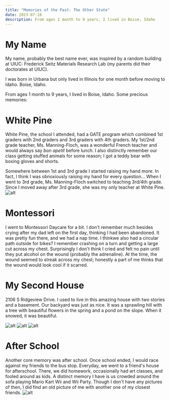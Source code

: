 ```yaml
---
title: "Memories of the Past: The Other State"
date: 2023-07-18
description: From ages 1 month to 9 years, I lived in Boise, Idaho
---
```


# My Name
My name, probably the best name ever, was inspired by a random building at UIUC: Frederick Seitz Materials Research Lab
(my parents did their doctorates at UIUC).

I was born in Urbana but only lived in Illinois for one month before moving to Idaho. Boise, Idaho.

From ages 1 month to 9 years, I lived in Boise, Idaho. Some precious memories:

# White Pine
White Pine, the school I attended, had a GATE program which combined 1st graders with 2nd graders and 3rd graders with 4th graders.
My 1st/2nd grade teacher, Ms. Manning-Floch, was a wonderful French teacher and would always say *bon apetit* before lunch.
I also distinctly remember our class getting stuffed animals for some reason; I got a teddy bear with boxing gloves and shorts.

Somewhere between 1st and 3rd grade I started raising my hand more. 
In fact, I think I was obnoxiously raising my hand for every question...
When I went to 3rd grade, Ms. Manning-Floch switched to teaching 3rd/4th grade. 
Since I moved away after 3rd grade, she was my only teacher at White Pine.
![alt](/white-pine.jpg)

# Montessori
I went to Montessori Daycare for a bit. I don't remember much besides crying after my dad left on the first day, thinking I had been abandoned. 
It was pretty fun there, and we had a nap time. I thinkwe also had a circular path outside for bikes?
I remember crashing on a turn and getting a large cut across my chest. Surprisingly I don't think I cried and felt no pain until they put alcohol on the wound (probably the adrenaline).
At the time, the wound seemed to streak across my chest; honestly a part of me thinks that the wound would look cool if it scarred.

# My Second House
2106 S Ridgeview Drive. I used to live in this amazing house with two stories and a basement.
Our backyard was just as nice. It was a sprawling hill with a tree with beautiful flowers in the spring and a pond on the slope.
When it snowed, it was beautiful.

<div className='flex justify-center'>
    <img src="/old-tree-flowers.jpg" alt="alt" className='w-1/4 rounded-lg mx-4 my-4'></img>
    <img src="/not-snowy.jpg" alt="alt" className='w-1/4 rounded-lg mx-4 my-4'></img>
    <img src="/snowy-view.jpg" alt="alt" className='w-1/4 rounded-lg mx-4 my-4'></img>
</div>

# After School
Another core memory was after school. Once school ended, I would race against my friends to the bus stop. 
Everyday, we went to a friend's house for afterschool. 
There, we did homework, occasionally had art classes, and fooled around as kids. 
A distinct memory I have is us crowded around the sofa playing Mario Kart Wii and Wii Party.
Though I don't have any pictures of then, I did find an old picture of me with another one of my closest friends.
![alt](/tony.jpg)